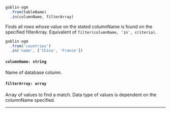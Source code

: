 
<!-- prettier-ignore -->
```js {3}
goblin-ogm
  .from(tableName)
  .in(columnName, filterArray)
```

Finds all rows whose value on the stated columnName is found on the specified filterArray. Equivalent of `filter(columnName, 'in', criteria)`.

<Collapsable title="Toggle Example">

<!-- prettier-ignore -->
```js {3}
goblin-ogm
  .from('countries')
  .in('name', ['China', 'France'])
```

</Collapsable>

#### `columnName: string`
Name of database column.

#### `filterArray: array`
Array of values to find a match. Data type of values is dependent on the columnName specified.

---